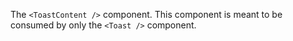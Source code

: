 The `<ToastContent />` component. This component is meant to be consumed by only the `<Toast />`
component.
